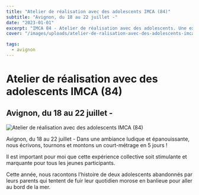 ```yaml
---
title: "Atelier de réalisation avec des adolescents IMCA (84)"
subtitle: "Avignon, du 18 au 22 juillet -"
date: "2023-01-01"
excerpt: "IMCA 84 - Atelier de réalisation avec des adolescents. Une expérience créative et formatrice pour les jeunes participants."
cover: "/images/uploads/atelier-de-ralisation-avec-des-adolescents-imca-84-1.jpg"

tags:
  - avignon
---
```


# Atelier de réalisation avec des adolescents IMCA (84)

## Avignon, du 18 au 22 juillet -

![Atelier de réalisation avec des adolescents IMCA (84)](/images/uploads/atelier-de-ralisation-avec-des-adolescents-imca-84-1.jpg)

Avignon, du 18 au 22 juillet - Dans une ambiance ludique et épanouissante, nous écrivons, tournons et montons un court-métrage en 5 jours !

Il est important pour moi que cette expérience collective soit stimulante et marquante pour tous les jeunes participants.

Cette année, nous racontons l’histoire de deux adolescents abandonnés par leurs parents qui tentent de fuir leur quotidien morose en banlieue pour aller au bord de la mer.